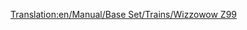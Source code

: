 [[Translation:en/Manual/Base Set/Trains/Wizzowow Z99]]
{{fr/Manual/Base Set/Trains/Train|Nom=Wizzowow Z99
|Image=[[File:en/Manual/Base Set/Trains/Wizzowowz99.png]]
|Coût=62 109£ (124 218$)
|Vitesse=321 km/h (200 mph)
|Poids=95 t
|Puissance=5000 cv (3730 kW)
|Entretien=3 234£ (6 468$)
|Conception=1999
|Vie=20 
|Capacité=N/A
|Description=La seule locomotive monorail du pays des jouets, bien plus puissante que les trains sur rail conventionnels du pays des jouets.
|Réalité=Fictif
}}